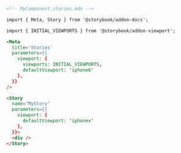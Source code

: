 ```md
<!-- MyComponent.stories.mdx -->

import { Meta, Story } from '@storybook/addon-docs';

import { INITIAL_VIEWPORTS } from '@storybook/addon-viewport';

<Meta
  title='Stories'
  parameters={{
    viewport: {
      viewports: INITIAL_VIEWPORTS,
      defaultViewport: 'iphone6'
    },
  }}
/>

<Story
  name="MyStory"
  parameters={{
    viewport: {
      defaultViewport: 'iphonex'
    },
  }}>
  <div />
</Story>
```
